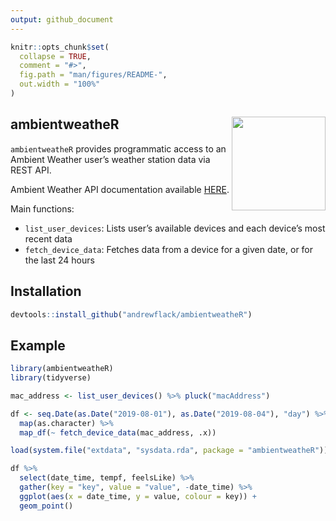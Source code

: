```yaml
---
output: github_document
---
```


<!-- README.md is generated from README.Rmd. Please edit that file -->

```r
knitr::opts_chunk$set(
  collapse = TRUE,
  comment = "#>",
  fig.path = "man/figures/README-",
  out.width = "100%"
)
```

## ambientweatheR <img src="inst/figures/hex_logo.png" align="right" height = 150/>

`ambientweatheR` provides programmatic access to an Ambient Weather user's weather station data via REST API. 

Ambient Weather API documentation available [HERE](https://ambientweather.docs.apiary.io/#).

Main functions:

- `list_user_devices`: Lists user's available devices and each device's most recent data
- `fetch_device_data`: Fetches data from a device for a given date, or for the last 24 hours

## Installation

```r
devtools::install_github("andrewflack/ambientweatheR")
```

## Example

```r
library(ambientweatheR)
library(tidyverse)
```

```r
mac_address <- list_user_devices() %>% pluck("macAddress")
```

```r
df <- seq.Date(as.Date("2019-08-01"), as.Date("2019-08-04"), "day") %>% 
  map(as.character) %>% 
  map_df(~ fetch_device_data(mac_address, .x))
```

```r
load(system.file("extdata", "sysdata.rda", package = "ambientweatheR"))
```

```r
df %>% 
  select(date_time, tempf, feelsLike) %>% 
  gather(key = "key", value = "value", -date_time) %>% 
  ggplot(aes(x = date_time, y = value, colour = key)) + 
  geom_point()
```

